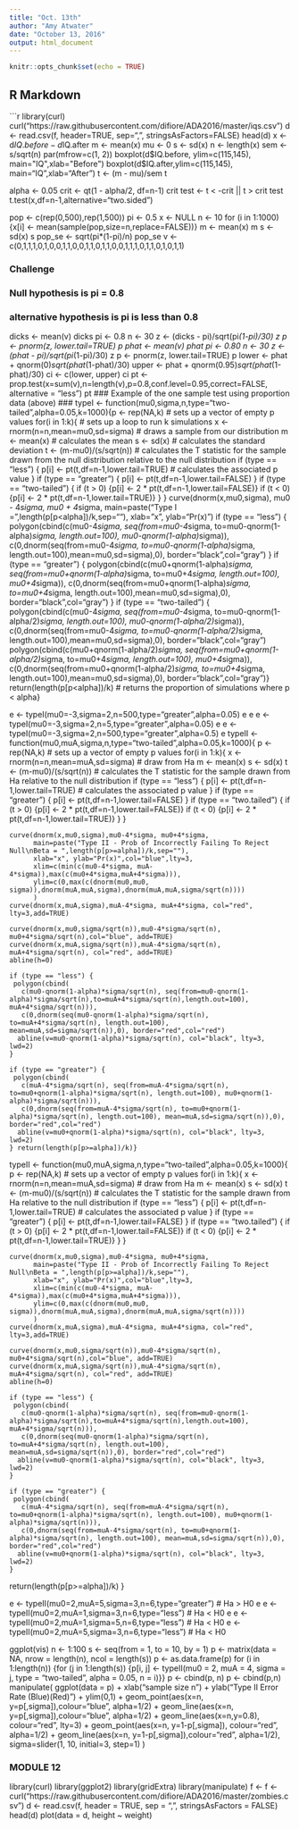 ```yaml
---
title: "Oct. 13th"
author: "Amy Atwater"
date: "October 13, 2016"
output: html_document
---
```


```r
knitr::opts_chunk$set(echo = TRUE)
```

## R Markdown

```r
library(curl)
curl("https://raw.githubusercontent.com/difiore/ADA2016/master/iqs.csv")
d <- read.csv(f, header=TRUE, sep=",", stringsAsFactors=FALSE)
head(d)
x <- d$IQ.before-d$IQ.after
m <- mean(x)
mu <- 0
s <- sd(x)
n <- length(x)
sem <- s/sqrt(n)
par(mfrow=c(1, 2))
boxplot(d$IQ.before, ylim=c(115,145), main="IQ",xlab="Before")
boxplot(d$IQ.after,ylim=c(115,145), main="IQ",xlab="After")
t <- (m - mu)/sem
t

alpha <- 0.05
crit <- qt(1 - alpha/2, df=n-1)
crit
test <- t < -crit || t > crit
test
t.test(x,df=n-1,alternative="two.sided")

pop <- c(rep(0,500),rep(1,500))
pi <- 0.5
x <- NULL
n <- 10
for (i in 1:1000){x[i] <- mean(sample(pop,size=n,replace=FALSE))}
m <- mean(x)
m
s <- sd(x)
s
pop_se <- sqrt(pi*(1-pi)/n) 
pop_se
v <- c(0,1,1,1,0,1,0,0,1,1,0,0,1,1,0,1,1,0,0,1,1,1,0,1,1,0,1,0,1,1)

### Challenge ###
### Null hypothesis is pi = 0.8
### alternative hypothesis is pi is less than 0.8
dicks <- mean(v)
dicks
pi <- 0.8
n <- 30
z <- (dicks - pi)/sqrt(pi*(1-pi)/30)
z
p <- pnorm(z, lower.tail=TRUE)
p
phat <- mean(v)
phat
pi <- 0.80
n <- 30
z <- (phat - pi)/sqrt(pi*(1-pi)/30)
z
p <- pnorm(z, lower.tail=TRUE)
p
lower <- phat + qnorm(0)*sqrt(phat*(1-phat)/30)
upper <- phat + qnorm(0.95)*sqrt(phat*(1-phat)/30)
ci <- c(lower, upper)
ci
pt <- prop.test(x=sum(v),n=length(v),p=0.8,conf.level=0.95,correct=FALSE, alternative = "less")
pt
### Example of the one sample test using proportion data (above) ###
typeI <- function(mu0,sigma,n,type="two-tailed",alpha=0.05,k=1000){p <- rep(NA,k) # sets up a vector of empty p values for(i in 1:k){ # sets up a loop to run k simulations
        x <- rnorm(n=n,mean=mu0,sd=sigma) # draws a sample from our distribution
        m <- mean(x) # calculates the mean
        s <- sd(x) # calculates the standard deviation
        t <- (m-mu0)/(s/sqrt(n)) # calculates the T statistic for the sample drawn from the null distribution relative to the null distribution
        if (type == "less") {
            p[i] <- pt(t,df=n-1,lower.tail=TRUE) # calculates the associated p value
        }
        if (type == "greater") {
            p[i] <- pt(t,df=n-1,lower.tail=FALSE)
        }
        if (type == "two-tailed") {
            if (t > 0) {p[i] <- 2 * pt(t,df=n-1,lower.tail=FALSE)}
            if (t < 0) {p[i] <- 2 * pt(t,df=n-1,lower.tail=TRUE)}
        }
    }
    curve(dnorm(x,mu0,sigma), mu0 - 4*sigma, mu0 + 4*sigma, main=paste("Type I = ",length(p[p<alpha])/k,sep=""), xlab="x", ylab="Pr(x)")
    if (type == "less") {
     polygon(cbind(c(mu0-4*sigma, seq(from=mu0-4*sigma, to=mu0-qnorm(1-alpha)*sigma, length.out=100), mu0-qnorm(1-alpha)*sigma)), c(0,dnorm(seq(from=mu0-4*sigma, to=mu0-qnorm(1-alpha)*sigma, length.out=100),mean=mu0,sd=sigma),0), border="black",col="gray")
    }
    if (type == "greater") {
     polygon(cbind(c(mu0+qnorm(1-alpha)*sigma, seq(from=mu0+qnorm(1-alpha)*sigma, to=mu0+4*sigma, length.out=100), mu0+4*sigma)), c(0,dnorm(seq(from=mu0+qnorm(1-alpha)*sigma, to=mu0+4*sigma, length.out=100),mean=mu0,sd=sigma),0), border="black",col="gray")
    }
    if (type == "two-tailed") {
     polygon(cbind(c(mu0-4*sigma, seq(from=mu0-4*sigma, to=mu0-qnorm(1-alpha/2)*sigma, length.out=100), mu0-qnorm(1-alpha/2)*sigma)), c(0,dnorm(seq(from=mu0-4*sigma, to=mu0-qnorm(1-alpha/2)*sigma, length.out=100),mean=mu0,sd=sigma),0), border="black",col="gray")
polygon(cbind(c(mu0+qnorm(1-alpha/2)*sigma, seq(from=mu0+qnorm(1-alpha/2)*sigma, to=mu0+4*sigma, length.out=100), mu0+4*sigma)), c(0,dnorm(seq(from=mu0+qnorm(1-alpha/2)*sigma, to=mu0+4*sigma, length.out=100),mean=mu0,sd=sigma),0), border="black",col="gray")} return(length(p[p<alpha])/k) # returns the proportion of simulations where p < alpha}

e <- typeI(mu0=-3,sigma=2,n=500,type="greater",alpha=0.05)
e
e
e <- typeI(mu0=-3,sigma=2,n=5,type="greater",alpha=0.05)
e
e <- typeI(mu0=-3,sigma=2,n=500,type="greater",alpha=0.5)
e
typeII <- function(mu0,muA,sigma,n,type="two-tailed",alpha=0.05,k=1000){
    p <- rep(NA,k) # sets up a vector of empty p values
    for(i in 1:k){
        x <- rnorm(n=n,mean=muA,sd=sigma) # draw from Ha
        m <- mean(x)
        s <- sd(x)
        t <- (m-mu0)/(s/sqrt(n)) # calculates the T statistic for the sample drawn from Ha relative to the null distribution
        if (type == "less") {
            p[i] <- pt(t,df=n-1,lower.tail=TRUE) # calculates the associated p value
        }
        if (type == "greater") {
            p[i] <- pt(t,df=n-1,lower.tail=FALSE)
        }
    if (type == "two.tailed") {
            if (t > 0) {p[i] <- 2 * pt(t,df=n-1,lower.tail=FALSE)}
            if (t < 0) {p[i] <- 2 * pt(t,df=n-1,lower.tail=TRUE)}
        }
    }

    curve(dnorm(x,mu0,sigma),mu0-4*sigma, mu0+4*sigma,
          main=paste("Type II - Prob of Incorrectly Failing To Reject Null\nBeta = ",length(p[p>=alpha])/k,sep=""), 
          xlab="x", ylab="Pr(x)",col="blue",lty=3,
          xlim=c(min(c(mu0-4*sigma, muA-4*sigma)),max(c(mu0+4*sigma,muA+4*sigma))),
          ylim=c(0,max(c(dnorm(mu0,mu0, sigma)),dnorm(muA,muA,sigma),dnorm(muA,muA,sigma/sqrt(n))))
          )
    curve(dnorm(x,muA,sigma),muA-4*sigma, muA+4*sigma, col="red", lty=3,add=TRUE)

    curve(dnorm(x,mu0,sigma/sqrt(n)),mu0-4*sigma/sqrt(n), mu0+4*sigma/sqrt(n),col="blue", add=TRUE)
    curve(dnorm(x,muA,sigma/sqrt(n)),muA-4*sigma/sqrt(n), muA+4*sigma/sqrt(n), col="red", add=TRUE)
    abline(h=0)

    if (type == "less") {
     polygon(cbind(
       c(mu0-qnorm(1-alpha)*sigma/sqrt(n), seq(from=mu0-qnorm(1-alpha)*sigma/sqrt(n),to=muA+4*sigma/sqrt(n),length.out=100), muA+4*sigma/sqrt(n))),
       c(0,dnorm(seq(mu0-qnorm(1-alpha)*sigma/sqrt(n), to=muA+4*sigma/sqrt(n), length.out=100), mean=muA,sd=sigma/sqrt(n)),0), border="red",col="red")
      abline(v=mu0-qnorm(1-alpha)*sigma/sqrt(n), col="black", lty=3, lwd=2)
    }

    if (type == "greater") {
     polygon(cbind(
       c(muA-4*sigma/sqrt(n), seq(from=muA-4*sigma/sqrt(n), to=mu0+qnorm(1-alpha)*sigma/sqrt(n), length.out=100), mu0+qnorm(1-alpha)*sigma/sqrt(n))),
       c(0,dnorm(seq(from=muA-4*sigma/sqrt(n), to=mu0+qnorm(1-alpha)*sigma/sqrt(n), length.out=100), mean=muA,sd=sigma/sqrt(n)),0), border="red",col="red")
      abline(v=mu0+qnorm(1-alpha)*sigma/sqrt(n), col="black", lty=3, lwd=2)
    } return(length(p[p>=alpha])/k)}

typeII <- function(mu0,muA,sigma,n,type="two-tailed",alpha=0.05,k=1000){
    p <- rep(NA,k) # sets up a vector of empty p values
    for(i in 1:k){
        x <- rnorm(n=n,mean=muA,sd=sigma) # draw from Ha
        m <- mean(x)
        s <- sd(x)
        t <- (m-mu0)/(s/sqrt(n)) # calculates the T statistic for the sample drawn from Ha relative to the null distribution
        if (type == "less") {
            p[i] <- pt(t,df=n-1,lower.tail=TRUE) # calculates the associated p value
        }
        if (type == "greater") {
            p[i] <- pt(t,df=n-1,lower.tail=FALSE)
        }
    if (type == "two.tailed") {
            if (t > 0) {p[i] <- 2 * pt(t,df=n-1,lower.tail=FALSE)}
            if (t < 0) {p[i] <- 2 * pt(t,df=n-1,lower.tail=TRUE)}
        }
    }

    curve(dnorm(x,mu0,sigma),mu0-4*sigma, mu0+4*sigma,
          main=paste("Type II - Prob of Incorrectly Failing To Reject Null\nBeta = ",length(p[p>=alpha])/k,sep=""), 
          xlab="x", ylab="Pr(x)",col="blue",lty=3,
          xlim=c(min(c(mu0-4*sigma, muA-4*sigma)),max(c(mu0+4*sigma,muA+4*sigma))),
          ylim=c(0,max(c(dnorm(mu0,mu0, sigma)),dnorm(muA,muA,sigma),dnorm(muA,muA,sigma/sqrt(n))))
          )
    curve(dnorm(x,muA,sigma),muA-4*sigma, muA+4*sigma, col="red", lty=3,add=TRUE)

    curve(dnorm(x,mu0,sigma/sqrt(n)),mu0-4*sigma/sqrt(n), mu0+4*sigma/sqrt(n),col="blue", add=TRUE)
    curve(dnorm(x,muA,sigma/sqrt(n)),muA-4*sigma/sqrt(n), muA+4*sigma/sqrt(n), col="red", add=TRUE)
    abline(h=0)

    if (type == "less") {
     polygon(cbind(
       c(mu0-qnorm(1-alpha)*sigma/sqrt(n), seq(from=mu0-qnorm(1-alpha)*sigma/sqrt(n),to=muA+4*sigma/sqrt(n),length.out=100), muA+4*sigma/sqrt(n))),
       c(0,dnorm(seq(mu0-qnorm(1-alpha)*sigma/sqrt(n), to=muA+4*sigma/sqrt(n), length.out=100), mean=muA,sd=sigma/sqrt(n)),0), border="red",col="red")
      abline(v=mu0-qnorm(1-alpha)*sigma/sqrt(n), col="black", lty=3, lwd=2)
    }

    if (type == "greater") {
     polygon(cbind(
       c(muA-4*sigma/sqrt(n), seq(from=muA-4*sigma/sqrt(n), to=mu0+qnorm(1-alpha)*sigma/sqrt(n), length.out=100), mu0+qnorm(1-alpha)*sigma/sqrt(n))),
       c(0,dnorm(seq(from=muA-4*sigma/sqrt(n), to=mu0+qnorm(1-alpha)*sigma/sqrt(n), length.out=100), mean=muA,sd=sigma/sqrt(n)),0), border="red",col="red")
      abline(v=mu0+qnorm(1-alpha)*sigma/sqrt(n), col="black", lty=3, lwd=2)
    }

return(length(p[p>=alpha])/k)
}


e <- typeII(mu0=2,muA=5,sigma=3,n=6,type="greater") # Ha > H0
e
e <- typeII(mu0=2,muA=1,sigma=3,n=6,type="less") # Ha < H0
e
e <- typeII(mu0=2,muA=1,sigma=5,n=6,type="less") # Ha < H0
e <- typeII(mu0=2,muA=5,sigma=3,n=6,type="less") # Ha < H0

ggplot(vis)
n <- 1:100
s <- seq(from = 1, to = 10, by = 1)
p <- matrix(data = NA, nrow = length(n), ncol = length(s))
p <- as.data.frame(p)
for (i in 1:length(n)) {for (j in 1:length(s)) {p[i, j] <- typeII(mu0 = 2, muA = 4, sigma = j, type = "two-tailed", alpha = 0.05, n = i)}}
p <- cbind(p, n)
p <- cbind(p,n)
manipulate(
  ggplot(data = p) + xlab("sample size n") + ylab("Type II Error Rate (Blue)\nand\nPower (Red)") + ylim(0,1) +
    geom_point(aes(x=n, y=p[,sigma]),colour="blue", alpha=1/2) + geom_line(aes(x=n, y=p[,sigma]),colour="blue", alpha=1/2) + geom_line(aes(x=n,y=0.8), colour="red", lty=3) + geom_point(aes(x=n, y=1-p[,sigma]), colour="red", alpha=1/2) + geom_line(aes(x=n, y=1-p[,sigma]),colour="red", alpha=1/2), sigma=slider(1, 10, initial=3, step=1)
)

### MODULE 12 ###
library(curl)
library(ggplot2)
library(gridExtra)
library(manipulate)
f <- f <- curl("https://raw.githubusercontent.com/difiore/ADA2016/master/zombies.csv")
d <- read.csv(f, header = TRUE, sep = ",", stringsAsFactors = FALSE)
head(d)
plot(data = d, height ~ weight)
